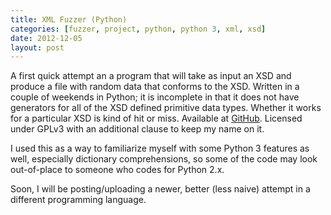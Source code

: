 ```yaml
---
title: XML Fuzzer (Python)
categories: [fuzzer, project, python, python 3, xml, xsd]
date: 2012-12-05
layout: post
---
```

A first quick attempt an a program that will take as input an XSD and produce a
file with random data that conforms to the XSD. Written in a couple of weekends
in Python; it is incomplete in that it does not have generators for all of the
XSD defined primitive data types. Whether it works for a particular XSD is kind
of hit or miss. Available at [GitHub]. Licensed under GPLv3 with an additional
clause to keep my name on it.

[GitHub]: https://github.com/kahowell/py-xmlfuzzer/

I used this as a way to familiarize myself with some Python 3 features as well,
especially dictionary comprehensions, so some of the code may look out-of-place
to someone who codes for Python 2.x.

Soon, I will be posting/uploading a newer, better (less naive) attempt in a
different programming language.
